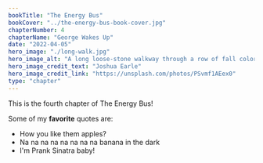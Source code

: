 ```yaml
---
bookTitle: "The Energy Bus"
bookCover: "../the-energy-bus-book-cover.jpg"
chapterNumber: 4
chapterName: "George Wakes Up"
date: "2022-04-05"
hero_image: "./long-walk.jpg"
hero_image_alt: "A long loose-stone walkway through a row of fall colored trees in Windsor, United Kingdom"
hero_image_credit_text: "Joshua Earle"
hero_image_credit_link: "https://unsplash.com/photos/PSvmf1AEex0"
type: "chapter"
---
```


This is the fourth chapter of The Energy Bus!

Some of my **favorite** quotes are:

- How you like them apples?
- Na na na na na na na na banana in the dark
- I'm Prank Sinatra baby!
